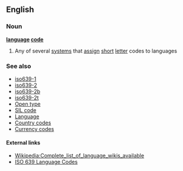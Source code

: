 ==English==

===Noun===
'''[[language]] [[code]]'''

# Any of several [[system]]s that [[assign]] [[short]] [[letter]] codes to languages

===See also===
*[[iso639-1]]
*[[iso639-2]]
*[[iso639-2b]]
*[[iso639-2t]]
*[[Open type]]
*[[SIL code]]
*[[Language]]
*[[Country code]]s
*[[Currency code]]s

====External links====
*[[w:Wikipedia:Complete_list_of_language_wikis_available|Wikipedia:Complete_list_of_language_wikis_available]]
*[http://www.w3.org/WAI/ER/IG/ert/iso639.htm ISO 639 Language Codes]